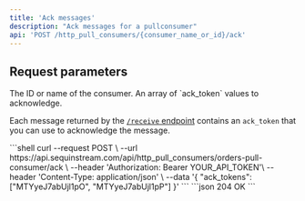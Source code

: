 ```yaml
---
title: 'Ack messages'
description: "Ack messages for a pullconsumer"
api: 'POST /http_pull_consumers/{consumer_name_or_id}/ack'
---
```


## Request parameters

<ParamField path="consumer_name_or_id" type="string" required>
  The ID or name of the consumer.
</ParamField>
<ParamField body="ack_tokens" type="string[]" required>
  An array of `ack_token` values to acknowledge.

  Each message returned by the [`/receive` endpoint](/management-api/http-pull-consumers/receive) contains an `ack_token` that you can use to acknowledge the message.
</ParamField>

<RequestExample>
```shell
curl --request POST \
  --url https://api.sequinstream.com/api/http_pull_consumers/orders-pull-consumer/ack \
  --header 'Authorization: Bearer YOUR_API_TOKEN'\
  --header 'Content-Type: application/json' \
  --data '{
    "ack_tokens": ["MTYyeJ7abUjl1pO", "MTYyeJ7abUjl1pP"]
  }'
```
</ RequestExample>

<ResponseExample>
```json 204 OK
<No content>
```
</ResponseExample>